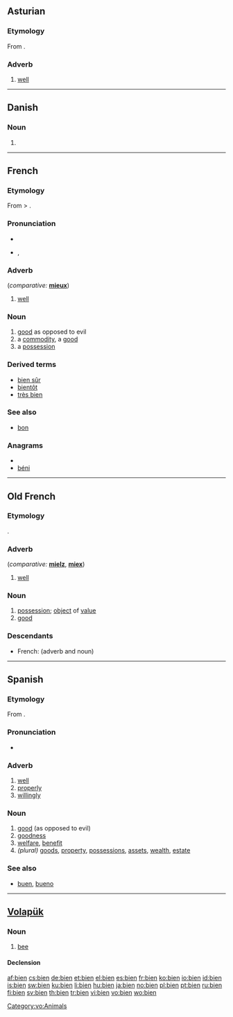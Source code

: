 {{also|biên|biển|biến|biện|Bien.}}
==Asturian==

===Etymology===
From {{etyl|la|ast}} {{term|bene||well|lang=la}}.

===Adverb===
{{infl|ast|adverb}}

# [[well]]

----

==Danish==

===Noun===
{{infl|da|noun form|g=c}}

# {{form of|singular definite|bi|lang=Danish}}

----

==French==

===Etymology===
From {{etyl|fro|fr}} {{term|bien|lang=fro}} > {{etyl|la|fr}} {{term|bene||well|lang=la}}.

===Pronunciation===
* {{audio|Fr-bien.ogg|audio}}
* {{IPA|IPA/bjɛ̃/|lang=fr}}, {{SAMPA|/bjE~/}}

===Adverb===
{{infl|fr|adverb}} (''comparative:'' '''[[mieux]]''')

# [[well]]

===Noun===
{{fr-noun|m}}

# [[good]] as opposed to evil
# a [[commodity]], a [[good]]
# a [[possession]]

===Derived terms===
* [[bien sûr]]
* [[bientôt]]
* [[très bien]]

===See also===
* [[bon]]

===Anagrams===
* {{alphagram|bein}}
* [[béni#French|béni]]

----

==Old French==

===Etymology===
{{etyl|la|fro}} {{term|bene|lang=la}}.

===Adverb===
{{infl|fr|adverb}} (''comparative:'' '''[[mielz]]''', '''[[miex]]''')

# [[well]]

===Noun===
{{fro-noun-m}}

# [[possession]]; [[object]] of [[value]]
# [[good]] {{gloss|as opposed to evil}}

===Descendants===
* French: {{l|fr|bien}} (adverb and noun)

----

==Spanish==

===Etymology===
From {{etyl|la|es}} {{term|bene||well|lang=la}}.

===Pronunciation===
* {{IPA|lang=es|[bje̞n]|/bjen/}}

===Adverb===
{{es-adv}}

# [[well]]
# [[properly]]
# [[willingly]]

===Noun===
{{es-noun-m|pl=bienes}}

# [[good]] (as opposed to evil)
# [[goodness]]
# [[welfare]], [[benefit]]
# ''(plural)'' [[goods]], [[property]], [[possessions]], [[assets]], [[wealth]], [[estate]]

===See also===
* [[buen]], [[bueno]]

----

==[[Volapük]]==

===Noun===
{{infl|vo|noun}}

# [[bee]]

====Declension====
{{vo-noun|bien}}

[[Category:vo:Animals]]

[[af:bien]]
[[cs:bien]]
[[de:bien]]
[[et:bien]]
[[el:bien]]
[[es:bien]]
[[fr:bien]]
[[ko:bien]]
[[io:bien]]
[[id:bien]]
[[is:bien]]
[[sw:bien]]
[[ku:bien]]
[[li:bien]]
[[hu:bien]]
[[ja:bien]]
[[no:bien]]
[[pl:bien]]
[[pt:bien]]
[[ru:bien]]
[[fi:bien]]
[[sv:bien]]
[[th:bien]]
[[tr:bien]]
[[vi:bien]]
[[vo:bien]]
[[wo:bien]]